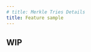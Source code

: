 ```yaml
---
# title: Merkle Tries Details
title: Feature sample
---
```


## WIP

<!-- For the storage of the State, we are using a Sparse Patricia Merkle Trie, a direct implementation from the
[specification](https://docs.starknet.io/docs/State/starknet-state#merkle-patricia-tree) provided by StarkNet

## StarkNet Merkle-Patricia trie

[StarkNet documentation on its binary Merkle-Patricia trie](https://docs.starknet.io/docs/State/starknet-state/#merkle-patricia-tree).

[StarkWare Python implementation.](https://github.com/starkware-libs/cairo-lang/tree/master/src/starkware/starkware_utils/commitment_tree)

## General sparse Merkle tries

### Posts and implementations

[What’s a Sparse Merkle Tree? - Kelvin Fichter](https://medium.com/@kelvinfichter/whats-a-sparse-merkle-tree-acda70aeb837)

[Optimising Sparse Merkle trees - Vitalik Buterin.](https://ethresear.ch/t/optimizing-sparse-merkle-trees/3751)

[Sparse Merkle Tree toy implementation in Python - Vitalik Buterin](https://github.com/ethereum/research/tree/master/sparse_merkle_tree) .

### Papers

[Efficient Sparse Merkle Trees (Dahlberg, Pulls, and Peeters, 2016) implementation.](https://github.com/pylls/gosmt)

[Compact Sparse Merkle Trees (Haider, 2018).](https://eprint.iacr.org/2018/955.pdf)

[Jellyfish Merkle Tree (Gao, Hu, and Wu, \_)](https://developers.diem.com/papers/jellyfish-merkle-tree/2021-01-14.pdf).

## Ethereum’s modified Merkle-Patricia Trie

[Patricia Tree - Ethereum Wiki](https://eth.wiki/en/fundamentals/patricia-tree)

[Toy implementation - Leo Zhang](https://github.com/zhangchiqing/merkle-patricia-trie) -->
